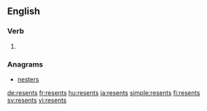 ==English==

===Verb===
{{head|en|verb form}}

# {{en-third-person singular of|resent}}

===Anagrams===
* [[nesters#English|nesters]]

[[de:resents]]
[[fr:resents]]
[[hu:resents]]
[[ja:resents]]
[[simple:resents]]
[[fi:resents]]
[[sv:resents]]
[[vi:resents]]